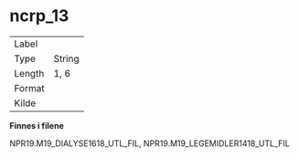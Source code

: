 
# ncrp_13 {-}

| | |
|----|----|
| Label    |  |
| Type     | String |
| Length   | 1, 6    |
| Format   |  |
| Kilde    |   |

**Finnes i filene**

NPR19.M19_DIALYSE1618_UTL_FIL, NPR19.M19_LEGEMIDLER1418_UTL_FIL

